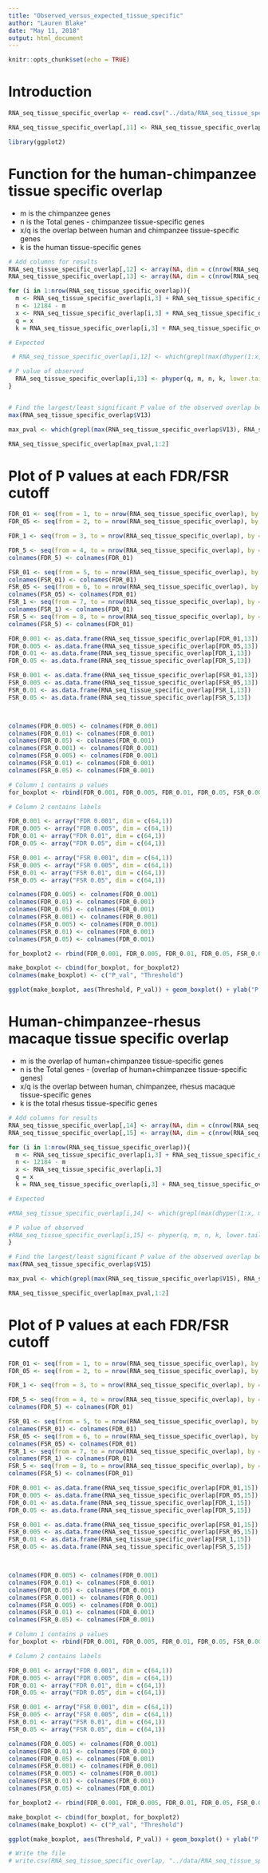 ```yaml
---
title: "Observed_versus_expected_tissue_specific"
author: "Lauren Blake"
date: "May 11, 2018"
output: html_document
---
```


```r
knitr::opts_chunk$set(echo = TRUE)
```

# Introduction

```r
RNA_seq_tissue_specific_overlap <- read.csv("../data/RNA_seq_tissue_specific_overlap.csv")

RNA_seq_tissue_specific_overlap[,11] <- RNA_seq_tissue_specific_overlap[,3]+RNA_seq_tissue_specific_overlap[,5]

library(ggplot2)
```



# Function for the human-chimpanzee tissue specific overlap

* m is the chimpanzee genes
* n is the Total genes - chimpanzee tissue-specific genes
* x/q is the overlap between human and chimpanzee tissue-specific genes
* k is the human tissue-specific genes

```r
# Add columns for results
RNA_seq_tissue_specific_overlap[,12] <- array(NA, dim = c(nrow(RNA_seq_tissue_specific_overlap),1))
RNA_seq_tissue_specific_overlap[,13] <- array(NA, dim = c(nrow(RNA_seq_tissue_specific_overlap),1))

for (i in 1:nrow(RNA_seq_tissue_specific_overlap)){
  m <- RNA_seq_tissue_specific_overlap[i,3] + RNA_seq_tissue_specific_overlap[i,5]+RNA_seq_tissue_specific_overlap[i,6]+RNA_seq_tissue_specific_overlap[i,7]
  n <- 12184 - m
  x <- RNA_seq_tissue_specific_overlap[i,3] + RNA_seq_tissue_specific_overlap[i,5]
  q = x
  k = RNA_seq_tissue_specific_overlap[i,3] + RNA_seq_tissue_specific_overlap[i,4]+RNA_seq_tissue_specific_overlap[i,5]+RNA_seq_tissue_specific_overlap[i,9]

# Expected

 # RNA_seq_tissue_specific_overlap[i,12] <- which(grepl(max(dhyper(1:x, m, n, k)), dhyper(1:x, m, n, k)))

# P value of observed
  RNA_seq_tissue_specific_overlap[i,13] <- phyper(q, m, n, k, lower.tail = FALSE)
}


# Find the largest/least significant P value of the observed overlap between human and chimpanzees
max(RNA_seq_tissue_specific_overlap$V13)

max_pval <- which(grepl(max(RNA_seq_tissue_specific_overlap$V13), RNA_seq_tissue_specific_overlap$V13))

RNA_seq_tissue_specific_overlap[max_pval,1:2]
```

# Plot of P values at each FDR/FSR cutoff

```r
FDR_01 <- seq(from = 1, to = nrow(RNA_seq_tissue_specific_overlap), by = 8)
FDR_05 <- seq(from = 2, to = nrow(RNA_seq_tissue_specific_overlap), by = 8)

FDR_1 <- seq(from = 3, to = nrow(RNA_seq_tissue_specific_overlap), by = 8)

FDR_5 <- seq(from = 4, to = nrow(RNA_seq_tissue_specific_overlap), by = 8)
colnames(FDR_5) <- colnames(FDR_01)

FSR_01 <- seq(from = 5, to = nrow(RNA_seq_tissue_specific_overlap), by = 8)
colnames(FSR_01) <- colnames(FDR_01)
FSR_05 <- seq(from = 6, to = nrow(RNA_seq_tissue_specific_overlap), by = 8)
colnames(FSR_05) <- colnames(FDR_01)
FSR_1 <- seq(from = 7, to = nrow(RNA_seq_tissue_specific_overlap), by = 8)
colnames(FSR_1) <- colnames(FDR_01)
FSR_5 <- seq(from = 8, to = nrow(RNA_seq_tissue_specific_overlap), by = 8)
colnames(FSR_5) <- colnames(FDR_01)

FDR_0.001 <- as.data.frame(RNA_seq_tissue_specific_overlap[FDR_01,13])
FDR_0.005 <- as.data.frame(RNA_seq_tissue_specific_overlap[FDR_05,13])
FDR_0.01 <- as.data.frame(RNA_seq_tissue_specific_overlap[FDR_1,13])
FDR_0.05 <- as.data.frame(RNA_seq_tissue_specific_overlap[FDR_5,13])

FSR_0.001 <- as.data.frame(RNA_seq_tissue_specific_overlap[FSR_01,13])
FSR_0.005 <- as.data.frame(RNA_seq_tissue_specific_overlap[FSR_05,13])
FSR_0.01 <- as.data.frame(RNA_seq_tissue_specific_overlap[FSR_1,13])
FSR_0.05 <- as.data.frame(RNA_seq_tissue_specific_overlap[FSR_5,13])



colnames(FDR_0.005) <- colnames(FDR_0.001)
colnames(FDR_0.01) <- colnames(FDR_0.001)
colnames(FDR_0.05) <- colnames(FDR_0.001)
colnames(FSR_0.001) <- colnames(FDR_0.001)
colnames(FSR_0.005) <- colnames(FDR_0.001)
colnames(FSR_0.01) <- colnames(FDR_0.001)
colnames(FSR_0.05) <- colnames(FDR_0.001)

# Column 1 contains p values
for_boxplot <- rbind(FDR_0.001, FDR_0.005, FDR_0.01, FDR_0.05, FSR_0.001, FSR_0.005, FSR_0.01, FSR_0.05)

# Column 2 contains labels

FDR_0.001 <- array("FDR 0.001", dim = c(64,1))
FDR_0.005 <- array("FDR 0.005", dim = c(64,1))
FDR_0.01 <- array("FDR 0.01", dim = c(64,1))
FDR_0.05 <- array("FDR 0.05", dim = c(64,1))

FSR_0.001 <- array("FSR 0.001", dim = c(64,1))
FSR_0.005 <- array("FSR 0.005", dim = c(64,1))
FSR_0.01 <- array("FSR 0.01", dim = c(64,1))
FSR_0.05 <- array("FSR 0.05", dim = c(64,1))

colnames(FDR_0.005) <- colnames(FDR_0.001)
colnames(FDR_0.01) <- colnames(FDR_0.001)
colnames(FDR_0.05) <- colnames(FDR_0.001)
colnames(FSR_0.001) <- colnames(FDR_0.001)
colnames(FSR_0.005) <- colnames(FDR_0.001)
colnames(FSR_0.01) <- colnames(FDR_0.001)
colnames(FSR_0.05) <- colnames(FDR_0.001)

for_boxplot2 <- rbind(FDR_0.001, FDR_0.005, FDR_0.01, FDR_0.05, FSR_0.001, FSR_0.005, FSR_0.01, FSR_0.05)

make_boxplot <- cbind(for_boxplot, for_boxplot2)
colnames(make_boxplot) <- c("P_val", "Threshold")

ggplot(make_boxplot, aes(Threshold, P_val)) + geom_boxplot() + ylab("P values") + ggtitle("Overlap of human and chimpanzee gene expression")
```


# Human-chimpanzee-rhesus macaque tissue specific overlap

* m is the overlap of human+chimpanzee tissue-specific genes
* n is the Total genes - (overlap of human+chimpanzee tissue-specific genes)
* x/q is the overlap between human, chimpanzee, rhesus macaque tissue-specific genes
* k is the total rhesus tissue-specific genes

```r
# Add columns for results
RNA_seq_tissue_specific_overlap[,14] <- array(NA, dim = c(nrow(RNA_seq_tissue_specific_overlap),1))
RNA_seq_tissue_specific_overlap[,15] <- array(NA, dim = c(nrow(RNA_seq_tissue_specific_overlap),1))

for (i in 1:nrow(RNA_seq_tissue_specific_overlap)){
  m <- RNA_seq_tissue_specific_overlap[i,3] + RNA_seq_tissue_specific_overlap[i,5]
  n <- 12184 - m
  x <- RNA_seq_tissue_specific_overlap[i,3] 
  q = x
  k = RNA_seq_tissue_specific_overlap[i,3] + RNA_seq_tissue_specific_overlap[i,7]+RNA_seq_tissue_specific_overlap[i,8]+RNA_seq_tissue_specific_overlap[i,9]

# Expected

#RNA_seq_tissue_specific_overlap[i,14] <- which(grepl(max(dhyper(1:x, m, n, k)), dhyper(1:x, m, n, k)))

# P value of observed
#RNA_seq_tissue_specific_overlap[i,15] <- phyper(q, m, n, k, lower.tail = FALSE)
}

# Find the largest/least significant P value of the observed overlap between human and chimpanzees
max(RNA_seq_tissue_specific_overlap$V15)

max_pval <- which(grepl(max(RNA_seq_tissue_specific_overlap$V15), RNA_seq_tissue_specific_overlap$V15))

RNA_seq_tissue_specific_overlap[max_pval,1:2]
```

# Plot of P values at each FDR/FSR cutoff

```r
FDR_01 <- seq(from = 1, to = nrow(RNA_seq_tissue_specific_overlap), by = 8)
FDR_05 <- seq(from = 2, to = nrow(RNA_seq_tissue_specific_overlap), by = 8)

FDR_1 <- seq(from = 3, to = nrow(RNA_seq_tissue_specific_overlap), by = 8)

FDR_5 <- seq(from = 4, to = nrow(RNA_seq_tissue_specific_overlap), by = 8)
colnames(FDR_5) <- colnames(FDR_01)

FSR_01 <- seq(from = 5, to = nrow(RNA_seq_tissue_specific_overlap), by = 8)
colnames(FSR_01) <- colnames(FDR_01)
FSR_05 <- seq(from = 6, to = nrow(RNA_seq_tissue_specific_overlap), by = 8)
colnames(FSR_05) <- colnames(FDR_01)
FSR_1 <- seq(from = 7, to = nrow(RNA_seq_tissue_specific_overlap), by = 8)
colnames(FSR_1) <- colnames(FDR_01)
FSR_5 <- seq(from = 8, to = nrow(RNA_seq_tissue_specific_overlap), by = 8)
colnames(FSR_5) <- colnames(FDR_01)

FDR_0.001 <- as.data.frame(RNA_seq_tissue_specific_overlap[FDR_01,15])
FDR_0.005 <- as.data.frame(RNA_seq_tissue_specific_overlap[FDR_05,15])
FDR_0.01 <- as.data.frame(RNA_seq_tissue_specific_overlap[FDR_1,15])
FDR_0.05 <- as.data.frame(RNA_seq_tissue_specific_overlap[FDR_5,15])

FSR_0.001 <- as.data.frame(RNA_seq_tissue_specific_overlap[FSR_01,15])
FSR_0.005 <- as.data.frame(RNA_seq_tissue_specific_overlap[FSR_05,15])
FSR_0.01 <- as.data.frame(RNA_seq_tissue_specific_overlap[FSR_1,15])
FSR_0.05 <- as.data.frame(RNA_seq_tissue_specific_overlap[FSR_5,15])



colnames(FDR_0.005) <- colnames(FDR_0.001)
colnames(FDR_0.01) <- colnames(FDR_0.001)
colnames(FDR_0.05) <- colnames(FDR_0.001)
colnames(FSR_0.001) <- colnames(FDR_0.001)
colnames(FSR_0.005) <- colnames(FDR_0.001)
colnames(FSR_0.01) <- colnames(FDR_0.001)
colnames(FSR_0.05) <- colnames(FDR_0.001)

# Column 1 contains p values
for_boxplot <- rbind(FDR_0.001, FDR_0.005, FDR_0.01, FDR_0.05, FSR_0.001, FSR_0.005, FSR_0.01, FSR_0.05)

# Column 2 contains labels

FDR_0.001 <- array("FDR 0.001", dim = c(64,1))
FDR_0.005 <- array("FDR 0.005", dim = c(64,1))
FDR_0.01 <- array("FDR 0.01", dim = c(64,1))
FDR_0.05 <- array("FDR 0.05", dim = c(64,1))

FSR_0.001 <- array("FSR 0.001", dim = c(64,1))
FSR_0.005 <- array("FSR 0.005", dim = c(64,1))
FSR_0.01 <- array("FSR 0.01", dim = c(64,1))
FSR_0.05 <- array("FSR 0.05", dim = c(64,1))

colnames(FDR_0.005) <- colnames(FDR_0.001)
colnames(FDR_0.01) <- colnames(FDR_0.001)
colnames(FDR_0.05) <- colnames(FDR_0.001)
colnames(FSR_0.001) <- colnames(FDR_0.001)
colnames(FSR_0.005) <- colnames(FDR_0.001)
colnames(FSR_0.01) <- colnames(FDR_0.001)
colnames(FSR_0.05) <- colnames(FDR_0.001)

for_boxplot2 <- rbind(FDR_0.001, FDR_0.005, FDR_0.01, FDR_0.05, FSR_0.001, FSR_0.005, FSR_0.01, FSR_0.05)

make_boxplot <- cbind(for_boxplot, for_boxplot2)
colnames(make_boxplot) <- c("P_val", "Threshold")

ggplot(make_boxplot, aes(Threshold, P_val)) + geom_boxplot() + ylab("P values") + ggtitle("Overlap of 3 species' gene expression")

# Write the file
# write.csv(RNA_seq_tissue_specific_overlap, "../data/RNA_seq_tissue_specific_overlap.csv")


```

